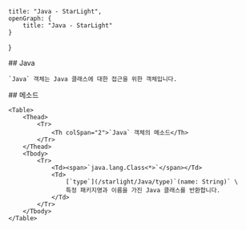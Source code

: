     title: "Java - StarLight",
    openGraph: {
        title: "Java - StarLight"
    }
}

<Section>
    ## Java

    `Java` 객체는 Java 클래스에 대한 접근을 위한 객체입니다.
</Section>
<Section>
    ## 메소드

    <Table>
        <Thead>
            <Tr>
                <Th colSpan="2">`Java` 객체의 메소드</Th>
            </Tr>
        </Thead>
        <Tbody>
            <Tr>
                <Td><span>`java.lang.Class<*>`</span></Td>
                <Td>
                    [`type`](/starlight/Java/type)`(name: String)` \
                    특정 패키지명과 이름을 가진 Java 클래스를 반환합니다.
                </Td>
            </Tr>
        </Tbody>
    </Table>
</Section>